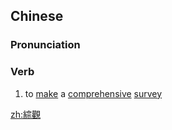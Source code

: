 {{also|综观}}
==Chinese==
{{zh-forms|s=综观}}

===Pronunciation===
{{zh-pron
|m=綜guān
|c=zung3 gun1
|mn=qz,tw,xm,zz:chong-koan
|cat=a
}}

===Verb===
{{zh-verb}}

# to [[make]] a [[comprehensive]] [[survey]]

[[zh:綜觀]]